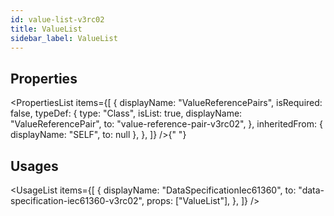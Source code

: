 ```yaml
---
id: value-list-v3rc02
title: ValueList
sidebar_label: ValueList
---
```



## Properties

<PropertiesList
  items={[
    {
      displayName: "ValueReferencePairs",
      isRequired: false,
      typeDef: {
        type: "Class",
        isList: true,
        displayName: "ValueReferencePair",
        to: "value-reference-pair-v3rc02",
      },
      inheritedFrom: { displayName: "SELF", to: null },
    },
  ]}
/>{" "}


## Usages

<UsageList
  items={[
    {
      displayName: "DataSpecificationIec61360",
      to: "data-specification-iec61360-v3rc02",
      props: ["ValueList"],
    },
  ]}
/>
